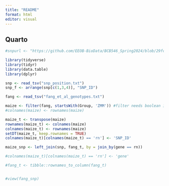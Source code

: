 ```yaml
---
title: "README"
format: html
editor: visual
---
```


## Quarto

```r
#snpurl <- "https://github.com/EEOB-BioData/BCB546_Spring2024/blob/29fc8f45a1f28a1376e62ef5fceff9b99cb409d3/assignments/UNIX_Assignment/snp_position.txt"

library(tidyverse)
library(tidyr)
library(data.table)
library(dplyr)

snp <- read_tsv("snp_position.txt")
snp_f <- arrange(snp[c(1,3,4)], "SNP_ID")

fang <- read_tsv("fang_et_al_genotypes.txt")

maize <- filter(fang, startsWith(Group, 'ZMM')) #filter needs boolean in second arg
#colnames(maize) <- rownames(maize)

maize_t <- transpose(maize)
rownames(maize_t) <- colnames(maize)
colnames(maize_t) <- rownames(maize)
setDT(maize_t, keep.rownames = TRUE)
colnames(maize_t)[colnames(maize_t) == 'rn'] <- 'SNP_ID'

maize_snp <- left_join(snp, fang_t, by = join_by(gene == rn))

#colnames(maize_t)[colnames(maize_t) == 'rn'] <- 'gene'

#fang_t <- tibble::rownames_to_column(fang_t)


#view(fang_snp)


```
